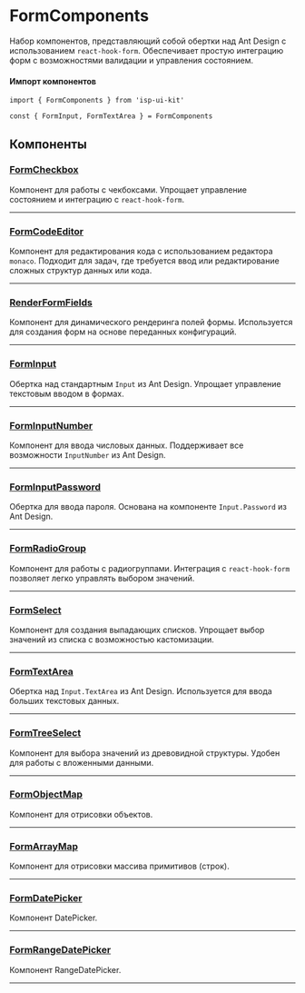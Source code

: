 
<Meta title="FormComponents/Описание" />

# FormComponents

Набор компонентов, представляющий собой обертки над Ant Design с использованием `react-hook-form`. Обеспечивает простую интеграцию форм с возможностями валидации и управления состоянием.

#### Импорт компонентов
```tsx
import { FormComponents } from 'isp-ui-kit'

const { FormInput, FormTextArea } = FormComponents
```

## Компоненты

### **[FormCheckbox](?path=/docs/formcomponents-formcheckbox--docs)**
Компонент для работы с чекбоксами. Упрощает управление состоянием и интеграцию с `react-hook-form`.

---

### **[FormCodeEditor](?path=/docs/formcomponents-formcodeeditor--docs)**
Компонент для редактирования кода с использованием редактора `monaco`. Подходит для задач, где требуется ввод или редактирование сложных структур данных или кода.

---

### **[RenderFormFields](?path=/docs/formcomponents-renderformfields--docs)**
Компонент для динамического рендеринга полей формы. Используется для создания форм на основе переданных конфигураций.

---

### **[FormInput](?path=/docs/formcomponents-forminput--docs)**
Обертка над стандартным `Input` из Ant Design. Упрощает управление текстовым вводом в формах.

---

### **[FormInputNumber](?path=/docs/formcomponents-forminputnumber--docs)**
Компонент для ввода числовых данных. Поддерживает все возможности `InputNumber` из Ant Design.

---

### **[FormInputPassword](?path=/docs/formcomponents-forminputpassword--docs)**
Обертка для ввода пароля. Основана на компоненте `Input.Password` из Ant Design.

---

### **[FormRadioGroup](?path=/docs/formcomponents-formradiogroup--docs)**
Компонент для работы с радиогруппами. Интеграция с `react-hook-form` позволяет легко управлять выбором значений.

---

### **[FormSelect](?path=/docs/formcomponents-formselect--docs)**
Компонент для создания выпадающих списков. Упрощает выбор значений из списка с возможностью кастомизации.

---

### **[FormTextArea](?path=/docs/formcomponents-formtextarea--docs)**
Обертка над `Input.TextArea` из Ant Design. Используется для ввода больших текстовых данных.

---

### **[FormTreeSelect](?path=/docs/formcomponents-formtreeselect--docs)**
Компонент для выбора значений из древовидной структуры. Удобен для работы с вложенными данными.

---

### **[FormObjectMap](?path=/docs/formcomponents-formobjectmap--docs)**
Компонент для отрисовки объектов.

---

### **[FormArrayMap](?path=/docs/formcomponents-formarraymap--docs)**
Компонент для отрисовки массива примитивов (строк).

---
### **[FormDatePicker](?path=/docs/formcomponents-formdatepicker--docs)**
Компонент DatePicker.

---
### **[FormRangeDatePicker](?path=/docs/formcomponents-formrangedatepicker--docs)**
Компонент RangeDatePicker.

---
